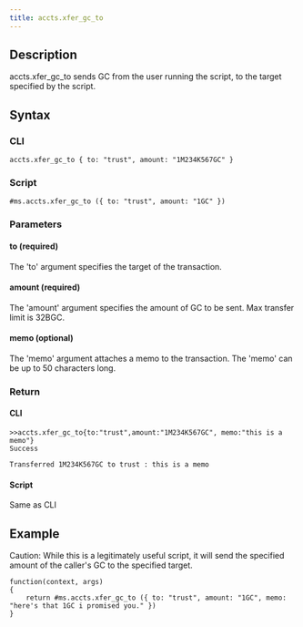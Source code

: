 ```yaml
---
title: accts.xfer_gc_to
---
```


## Description

accts.xfer_gc_to sends GC from the user running the script, to the target specified by the script.

## Syntax

### CLI

```
accts.xfer_gc_to { to: "trust", amount: "1M234K567GC" }
```

### Script

```
#ms.accts.xfer_gc_to ({ to: "trust", amount: "1GC" })
```

### Parameters

#### to (required)

The 'to' argument specifies the target of the transaction.

#### amount (required)

The 'amount' argument specifies the amount of GC to be sent. Max transfer limit is 32BGC.

#### memo (optional)

The 'memo' argument attaches a memo to the transaction. The 'memo' can be up to 50 characters long.

### Return

#### CLI

```
>>accts.xfer_gc_to{to:"trust",amount:"1M234K567GC", memo:"this is a memo"}
Success

Transferred 1M234K567GC to trust : this is a memo
```

#### Script

Same as CLI

## Example

Caution: While this is a legitimately useful script, it will send the specified amount of the caller's GC to the specified target.

```
function(context, args)
{
	return #ms.accts.xfer_gc_to ({ to: "trust", amount: "1GC", memo: "here's that 1GC i promised you." })
}
```
